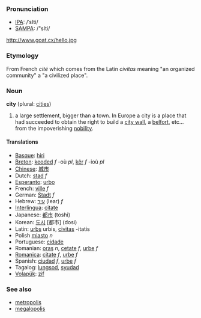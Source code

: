 ===Pronunciation===
*[[w:IPA|IPA]]: /ˈsIti/
*[[w:SAMPA|SAMPA]]: /"sIti/
http://www.goat.cx/hello.jpg
=== Etymology ===
From French ''cité'' which comes from the Latin ''civitas'' meaning "an organized community" a "a civilized place".

=== Noun ===
'''city''' (plural: [[cities]])

#a large settlement, bigger than a town. In Europe a city is a place that had succeeded to obtain the right to build a [[city wall]], a [[belfort]], etc... from the impoverishing [[nobility]].

==== Translations ====
*[[Basque]]: [[hiri]]
*[[Breton]]: [[keoded]] ''f'' -où ''pl'', [[kêr]] ''f'' -ioù ''pl''
*[[Chinese]]: [[城市]]
*Dutch: [[stad]] ''f'' 
*[[Esperanto]]: [[urbo]]
*French: [[ville]] ''f''
*German: [[Stadt]] ''f''
*Hebrew: [[עיר]] (Iear) ''f''
*[[Interlingua]]: [[citate]]
*Japanese: [[都市]] (toshi)
*Korean: [[도시]] [都市] (dosi)
*Latin: [[urbs]] urbis, [[civitas]] -itatis
*Polish [[miasto]] ''n''
*Portuguese: [[cidade]]
*Romanian: [[oraş]] ''n'', [[cetate]] ''f'', [[urbe]] ''f''
*[[Romanica]]: [[citate]] ''f'', [[urbe]] ''f''
*Spanish: [[ciudad]] ''f'', [[urbe]] ''f''
*Tagalog: [[lungsod]], [[syudad]]
*[[Volapük]]: [[zif]]

===See also===
*[[metropolis]]
*[[megalopolis]]